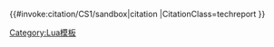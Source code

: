<includeonly>{{#invoke:citation/CS1/sandbox|citation
|CitationClass=techreport
}}</includeonly><noinclude>
[[Category:Lua模板]]
</noinclude>